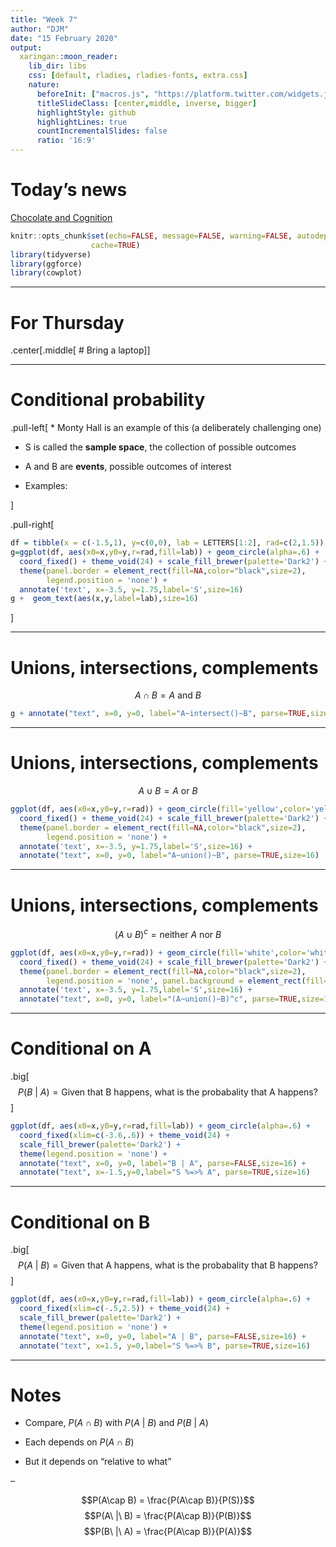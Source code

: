 ```yaml
---
title: "Week 7"
author: "DJM"
date: "15 February 2020"
output:
  xaringan::moon_reader:
    lib_dir: libs
    css: [default, rladies, rladies-fonts, extra.css]
    nature:
      beforeInit: ["macros.js", "https://platform.twitter.com/widgets.js"]
      titleSlideClass: [center,middle, inverse, bigger]
      highlightStyle: github
      highlightLines: true
      countIncrementalSlides: false
      ratio: '16:9'
---
```



# Today's news


[Chocolate and Cognition](https://www.nejm.org/doi/full/10.1056/NEJMon1211064)

```r
knitr::opts_chunk$set(echo=FALSE, message=FALSE, warning=FALSE, autodep=TRUE,
                  cache=TRUE)
library(tidyverse)
library(ggforce)
library(cowplot)
```


---

# For Thursday

.center[.middle[
# Bring a laptop
]]

---

# Conditional probability

.pull-left[
* Monty Hall is an example of this (a deliberately challenging one)

* S is called the __sample space__, the collection of possible outcomes

* A and B are __events__, possible outcomes of interest

* Examples:

]

.pull-right[
```r
df = tibble(x = c(-1.5,1), y=c(0,0), lab = LETTERS[1:2], rad=c(2,1.5))
g=ggplot(df, aes(x0=x,y0=y,r=rad,fill=lab)) + geom_circle(alpha=.6) + 
  coord_fixed() + theme_void(24) + scale_fill_brewer(palette='Dark2') +
  theme(panel.border = element_rect(fill=NA,color="black",size=2),
        legend.position = 'none') +
  annotate('text', x=-3.5, y=1.75,label='S',size=16)
g +  geom_text(aes(x,y,label=lab),size=16)
```
]

---

# Unions, intersections, complements

$$A \cap B = A \textrm{ and } B$$


```r
g + annotate("text", x=0, y=0, label="A~intersect()~B", parse=TRUE,size=8)
```

---

# Unions, intersections, complements

$$A \cup B = A \textrm{ or } B$$


```r
ggplot(df, aes(x0=x,y0=y,r=rad)) + geom_circle(fill='yellow',color='yellow') + 
  coord_fixed() + theme_void(24) + scale_fill_brewer(palette='Dark2') +
  theme(panel.border = element_rect(fill=NA,color="black",size=2),
        legend.position = 'none') +
  annotate('text', x=-3.5, y=1.75,label='S',size=16) + 
  annotate("text", x=0, y=0, label="A~union()~B", parse=TRUE,size=16)
```

---

# Unions, intersections, complements

$$(A \cup B)^c = \textrm{neither } A \textrm{ nor } B$$


```r
ggplot(df, aes(x0=x,y0=y,r=rad)) + geom_circle(fill='white',color='white') + 
  coord_fixed() + theme_void(24) + scale_fill_brewer(palette='Dark2') +
  theme(panel.border = element_rect(fill=NA,color="black",size=2),
        legend.position = 'none', panel.background = element_rect(fill='yellow')) +
  annotate('text', x=-3.5, y=1.75,label='S',size=16) + 
  annotate("text", x=0, y=0, label="(A~union()~B)^c", parse=TRUE,size=16)
```

---

# Conditional on A

.big[
$$P(B\ |\ A) = \textrm{Given that B happens, what is the probabality that A happens?}$$
]

```r
ggplot(df, aes(x0=x,y0=y,r=rad,fill=lab)) + geom_circle(alpha=.6) + 
  coord_fixed(xlim=c(-3.6,.6)) + theme_void(24) +
  scale_fill_brewer(palette='Dark2') +
  theme(legend.position = 'none') +
  annotate("text", x=0, y=0, label="B | A", parse=FALSE,size=16) +
  annotate("text", x=-1.5,y=0,label="S %=>% A", parse=TRUE,size=16)
```

---

# Conditional on B

.big[
$$P(A\ |\ B) = \textrm{Given that A happens, what is the probabality that B happens?}$$
]

```r
ggplot(df, aes(x0=x,y0=y,r=rad,fill=lab)) + geom_circle(alpha=.6) + 
  coord_fixed(xlim=c(-.5,2.5)) + theme_void(24) +
  scale_fill_brewer(palette='Dark2') +
  theme(legend.position = 'none') +
  annotate("text", x=0, y=0, label="A | B", parse=FALSE,size=16) +
  annotate("text", x=1.5, y=0,label="S %=>% B", parse=TRUE,size=16)
```

---

# Notes

* Compare, $P(A \cap B)$ with $P(A\ |\ B)$ and $P(B\ |\ A)$

* Each depends on $P(A \cap B)$

* But it depends on "relative to what"

--

$$P(A\cap B) = \frac{P(A\cap B)}{P(S)}$$
$$P(A\ |\ B) = \frac{P(A\cap B)}{P(B)}$$
$$P(B\ |\ A) = \frac{P(A\cap B)}{P(A)}$$